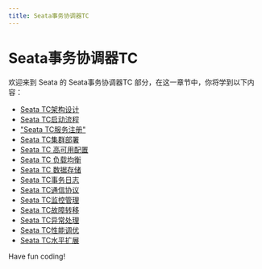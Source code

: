 ```yaml
---
title: Seata事务协调器TC
---
```


# Seata事务协调器TC

欢迎来到 Seata 的 Seata事务协调器TC 部分，在这一章节中，你将学到以下内容：

- [Seata TC架构设计](./0-seata-tc-architecture-design.mdx)
- [Seata TC启动流程](./1-seata-tc-startup-process.mdx)
- ["Seata TC服务注册"](./2-seata-tc-service-registration.mdx)
- [Seata TC集群部署](./3-seata-tc-cluster-deployment.mdx)
- [Seata TC 高可用配置](./4-seata-tc-high-availability-configuration.mdx)
- [Seata TC 负载均衡](./5-seata-tc-load-balancing.mdx)
- [Seata TC 数据存储](./6-seata-tc-data-storage.mdx)
- [Seata TC事务日志](./7-seata-tc-transaction-log.mdx)
- [Seata TC通信协议](./8-seata-tc-communication-protocol.mdx)
- [Seata TC监控管理](./9-seata-tc-monitoring-management.mdx)
- [Seata TC故障转移](./10-seata-tc-failover.mdx)
- [Seata TC异常处理](./11-seata-tc-exception-handling.mdx)
- [Seata TC性能调优](./12-seata-tc-performance-tuning.mdx)
- [Seata TC水平扩展](./13-seata-tc-horizontal-extension.mdx)

Have fun coding!